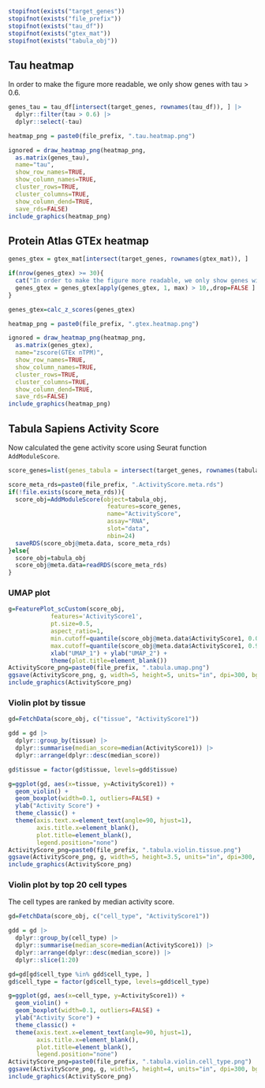 ```r
stopifnot(exists("target_genes"))
stopifnot(exists("file_prefix"))
stopifnot(exists("tau_df"))
stopifnot(exists("gtex_mat"))
stopifnot(exists("tabula_obj"))
```

## Tau heatmap

In order to make the figure more readable, we only show genes with tau > 0.6.

```r
genes_tau = tau_df[intersect(target_genes, rownames(tau_df)), ] |>
  dplyr::filter(tau > 0.6) |>
  dplyr::select(-tau)

heatmap_png = paste0(file_prefix, ".tau.heatmap.png")

ignored = draw_heatmap_png(heatmap_png, 
  as.matrix(genes_tau), 
  name="tau", 
  show_row_names=TRUE, 
  show_column_names=TRUE, 
  cluster_rows=TRUE, 
  cluster_columns=TRUE,
  show_column_dend=TRUE,
  save_rds=FALSE)
include_graphics(heatmap_png)
```

## Protein Atlas GTEx heatmap

```r
genes_gtex = gtex_mat[intersect(target_genes, rownames(gtex_mat)), ]

if(nrow(genes_gtex) >= 30){
  cat("In order to make the figure more readable, we only show genes with max nTPM > 10.\n")
  genes_gtex = genes_gtex[apply(genes_gtex, 1, max) > 10,,drop=FALSE ]
}

genes_gtex=calc_z_scores(genes_gtex)

heatmap_png = paste0(file_prefix, ".gtex.heatmap.png")

ignored = draw_heatmap_png(heatmap_png, 
  as.matrix(genes_gtex), 
  name="zscore(GTEx nTPM)", 
  show_row_names=TRUE, 
  show_column_names=TRUE, 
  cluster_rows=TRUE, 
  cluster_columns=TRUE,
  show_column_dend=TRUE,
  save_rds=FALSE)
include_graphics(heatmap_png)
```

## Tabula Sapiens Activity Score

Now calculated the gene activity score using Seurat function `AddModuleScore`.

```r
score_genes=list(genes_tabula = intersect(target_genes, rownames(tabula_obj)))

score_meta_rds=paste0(file_prefix, ".ActivityScore.meta.rds")
if(!file.exists(score_meta_rds)){
  score_obj=AddModuleScore(object=tabula_obj, 
                            features=score_genes, 
                            name="ActivityScore", 
                            assay="RNA",
                            slot="data",
                            nbin=24)
  saveRDS(score_obj@meta.data, score_meta_rds)
}else{
  score_obj=tabula_obj
  score_obj@meta.data=readRDS(score_meta_rds)
}
```

### UMAP plot

```r
g=FeaturePlot_scCustom(score_obj, 
            features='ActivityScore1', 
            pt.size=0.5,
            aspect_ratio=1,
            min.cutoff=quantile(score_obj@meta.data$ActivityScore1, 0.01),
            max.cutoff=quantile(score_obj@meta.data$ActivityScore1, 0.99)) +
            xlab("UMAP_1") + ylab("UMAP_2") + 
            theme(plot.title=element_blank())
ActivityScore_png=paste0(file_prefix, ".tabula.umap.png")
ggsave(ActivityScore_png, g, width=5, height=5, units="in", dpi=300, bg="white")
include_graphics(ActivityScore_png)
```

### Violin plot by tissue

```r
gd=FetchData(score_obj, c("tissue", "ActivityScore1"))

gdd = gd |>
  dplyr::group_by(tissue) |>
  dplyr::summarise(median_score=median(ActivityScore1)) |>
  dplyr::arrange(dplyr::desc(median_score))

gd$tissue = factor(gd$tissue, levels=gdd$tissue)

g=ggplot(gd, aes(x=tissue, y=ActivityScore1)) +
  geom_violin() + 
  geom_boxplot(width=0.1, outliers=FALSE) +
  ylab("Activity Score") +
  theme_classic() +
  theme(axis.text.x=element_text(angle=90, hjust=1),
        axis.title.x=element_blank(),
        plot.title=element_blank(),
        legend.position="none") 
ActivityScore_png=paste0(file_prefix, ".tabula.violin.tissue.png")
ggsave(ActivityScore_png, g, width=5, height=3.5, units="in", dpi=300, bg="white")
include_graphics(ActivityScore_png)       
```   

### Violin plot by top 20 cell types 

The cell types are ranked by median activity score.

```r
gd=FetchData(score_obj, c("cell_type", "ActivityScore1"))

gdd = gd |>
  dplyr::group_by(cell_type) |>
  dplyr::summarise(median_score=median(ActivityScore1)) |>
  dplyr::arrange(dplyr::desc(median_score)) |>
  dplyr::slice(1:20)

gd=gd[gd$cell_type %in% gdd$cell_type, ]
gd$cell_type = factor(gd$cell_type, levels=gdd$cell_type)

g=ggplot(gd, aes(x=cell_type, y=ActivityScore1)) +
  geom_violin() + 
  geom_boxplot(width=0.1, outliers=FALSE) +
  ylab("Activity Score") +
  theme_classic() +
  theme(axis.text.x=element_text(angle=90, hjust=1),
        axis.title.x=element_blank(),
        plot.title=element_blank(),
        legend.position="none")
ActivityScore_png=paste0(file_prefix, ".tabula.violin.cell_type.png")
ggsave(ActivityScore_png, g, width=5, height=4, units="in", dpi=300, bg="white")
include_graphics(ActivityScore_png)       
```
